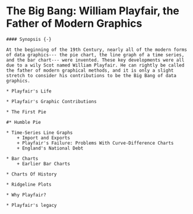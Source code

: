 # The Big Bang: William Playfair, the Father of Modern Graphics {#ch05-playfair}

```block
#### Synopsis {-}

At the beginning of the 19th Century, nearly all of the modern forms of data graphics--- the pie chart, the line graph of a time series, and the bar chart--- were invented. These key developments were all due to a wily Scot named William Playfair. He can rightly be called the father of modern graphical methods, and it is only a slight stretch to consider his contributions to be the Big Bang of data graphics. 
```

```block

* Playfair's Life 

* Playfair's Graphic Contributions

* The First Pie

#* Humble Pie

* Time-Series Line Graphs
	+ Import and Exports	
	+ Playfair's Failure: Problems With Curve-Difference Charts	
	+ England's National Debt

* Bar Charts
	+ Earlier Bar Charts

* Charts Of History

* Ridgeline Plots

* Why Playfair?

* Playfair's legacy
```
